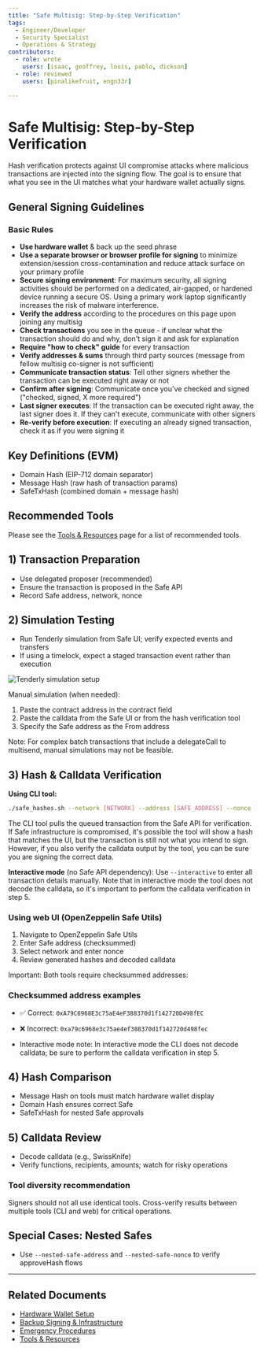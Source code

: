 ```yaml
---
title: "Safe Multisig: Step-by-Step Verification"
tags:
  - Engineer/Developer
  - Security Specialist
  - Operations & Strategy
contributors:
  - role: wrote
    users: [isaac, geoffrey, louis, pablo, dickson]
  - role: reviewed
    users: [pinalikefruit, engn33r]

---
```



<TagProvider>
<TagFilter />

# Safe Multisig: Step-by-Step Verification

<TagList tags={frontmatter.tags} />
<AttributionList contributors={frontmatter.contributors} />

Hash verification protects against UI compromise attacks where malicious transactions are injected into the signing flow. The goal is to ensure that what you see in the UI matches what your hardware wallet actually signs.

## General Signing Guidelines

### Basic Rules
- **Use hardware wallet** & back up the seed phrase
- **Use a separate browser or browser profile for signing** to minimize extension/session cross-contamination and reduce attack surface on your primary profile
- **Secure signing environment**: For maximum security, all signing activities should be performed on a dedicated, air-gapped, or hardened device running a secure OS. Using a primary work laptop significantly increases the risk of malware interference.
- **Verify the address** according to the procedures on this page upon joining any multisig
- **Check transactions** you see in the queue - if unclear what the transaction should do and why, don't sign it and ask for explanation
- **Require "how to check" guide** for every transaction
- **Verify addresses & sums** through third party sources (message from fellow multisig co-signer is not sufficient)
- **Communicate transaction status**: Tell other signers whether the transaction can be executed right away or not
- **Confirm after signing**: Communicate once you've checked and signed ("checked, signed, X more required")
- **Last signer executes**: If the transaction can be executed right away, the last signer does it. If they can't execute, communicate with other signers
- **Re-verify before execution**: If executing an already signed transaction, check it as if you were signing it

## Key Definitions (EVM)

- Domain Hash (EIP-712 domain separator)
- Message Hash (raw hash of transaction params)
- SafeTxHash (combined domain + message hash)

## Recommended Tools

Please see the [Tools & Resources](/wallet-security/tools-&-resources) page for a list of recommended tools.

## 1) Transaction Preparation

- Use delegated proposer (recommended)
- Ensure the transaction is proposed in the Safe API
- Record Safe address, network, nonce

## 2) Simulation Testing

- Run Tenderly simulation from Safe UI; verify expected events and transfers
- If using a timelock, expect a staged transaction event rather than execution

![Tenderly simulation setup](https://frameworks-static.s3.us-east-2.amazonaws.com/images/multisig-for-protocols/tenderly-simulation-setup.png)

Manual simulation (when needed):
1. Paste the contract address in the contract field
2. Paste the calldata from the Safe UI or from the hash verification tool
3. Specify the Safe address as the From address

Note: For complex batch transactions that include a delegateCall to multisend, manual simulations may not be feasible.

## 3) Hash & Calldata Verification

**Using CLI tool:**
```bash
./safe_hashes.sh --network [NETWORK] --address [SAFE_ADDRESS] --nonce [NONCE]
```

The CLI tool pulls the queued transaction from the Safe API for verification. If Safe infrastructure is compromised, it's possible the tool will show a hash that matches the UI, but the transaction is still not what you intend to sign. However, if you also verify the calldata output by the tool, you can be sure you are signing the correct data.

**Interactive mode** (no Safe API dependency): Use `--interactive` to enter all transaction details manually. Note that in interactive mode the tool does not decode the calldata, so it's important to perform the calldata verification in step 5.

### Using web UI (OpenZeppelin Safe Utils)
1. Navigate to OpenZeppelin Safe Utils
2. Enter Safe address (checksummed)
3. Select network and enter nonce
4. Review generated hashes and decoded calldata

Important: Both tools require checksummed addresses:

### Checksummed address examples
- ✅ Correct: `0xA79C6968E3c75aE4eF388370d1f142720D498fEC`
- ❌ Incorrect: `0xa79c6968e3c75ae4ef388370d1f142720d498fec`

- Interactive mode note: In interactive mode the CLI does not decode calldata; be sure to perform the calldata verification in step 5.

## 4) Hash Comparison

- Message Hash on tools must match hardware wallet display
- Domain Hash ensures correct Safe
- SafeTxHash for nested Safe approvals

## 5) Calldata Review

- Decode calldata (e.g., SwissKnife)
- Verify functions, recipients, amounts; watch for risky operations

### Tool diversity recommendation

Signers should not all use identical tools. Cross-verify results between multiple tools (CLI and web) for critical operations.

## Special Cases: Nested Safes

- Use `--nested-safe-address` and `--nested-safe-nonce` to verify approveHash flows

---

## Related Documents

- [Hardware Wallet Setup](/multisig-for-protocols/hardware-wallet-setup)
- [Backup Signing & Infrastructure](/multisig-for-protocols/backup-signing-and-infrastructure)
- [Emergency Procedures](/multisig-for-protocols/emergency-procedures)
- [Tools & Resources](/wallet-security/tools-&-resources)

</TagProvider>
<ContributeFooter />

